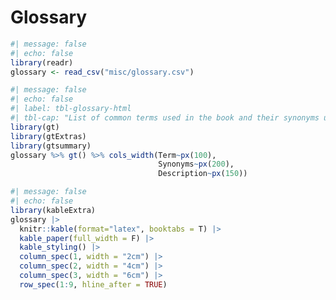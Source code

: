 # Glossary {#glossary}

<!-- `r ifelse(knitr::is_html_output(), '@tbl-glossary-html', '@tbl-glossary-pdf')` describes the common terms used throughout the book and their synonyms which might be used elsewhere.--> 

```r
#| message: false
#| echo: false
library(readr)
glossary <- read_csv("misc/glossary.csv") 
```

::: {.content-visible when-format="html"}

```r
#| message: false
#| echo: false
#| label: tbl-glossary-html
#| tbl-cap: "List of common terms used in the book and their synonyms used elsewhere."
library(gt)
library(gtExtras)
library(gtsummary)
glossary %>% gt() %>% cols_width(Term~px(100), 
                                 Synonyms~px(200),
                                 Description~px(150))
```

:::

::: {.content-visible when-format="pdf"}

```r
#| message: false
#| echo: false
library(kableExtra)
glossary |>
  knitr::kable(format="latex", booktabs = T) |>
  kable_paper(full_width = F) |>
  kable_styling() |>
  column_spec(1, width = "2cm") |>
  column_spec(2, width = "4cm") |>
  column_spec(3, width = "6cm") |>
  row_spec(1:9, hline_after = TRUE)
```

:::